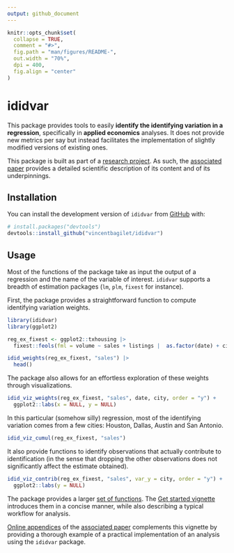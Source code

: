 ```yaml
---
output: github_document
---
```


<!-- README.md is generated from README.Rmd. Please edit that file -->

```r
knitr::opts_chunk$set(
  collapse = TRUE,
  comment = "#>",
  fig.path = "man/figures/README-",
  out.width = "70%",
  dpi = 400,
  fig.align = "center"
)
```

# ididvar

<!-- badges: start -->
<!-- badges: end -->

This package provides tools to easily **identify the identifying variation in a regression**, specifically in **applied economics** analyses. It does not provide new metrics per say but instead facilitates the implementation of slightly modified versions of existing ones.

This package is built as part of a [research project](https://vincentbagilet.github.io/causal_exaggeration/). As such, the [associated paper](https://vincentbagilet.github.io/causal_exaggeration/causal_exaggeration_paper.pdf) provides a detailed scientific description of its content and of its underpinnings. 

## Installation

You can install the development version of `ididvar` from [GitHub](https://github.com/vincentbagilet/ididvar) with:

```r
# install.packages("devtools")
devtools::install_github("vincentbagilet/ididvar")
```

## Usage

Most of the functions of the package take as input the output of a regression and the name of the variable of interest. `ididvar` supports a breadth of estimation packages (`lm`, `plm`, `fixest` for instance).

First, the package provides a straightforward function to compute identifying variation weights. 

```r
library(ididvar)
library(ggplot2)

reg_ex_fixest <- ggplot2::txhousing |>
  fixest::feols(fml = volume ~ sales + listings |  as.factor(date) + city)

idid_weights(reg_ex_fixest, "sales") |>
  head()
```

The package also allows for an effortless exploration of these weights through visualizations.

```r
idid_viz_weights(reg_ex_fixest, "sales", date, city, order = "y") +
  ggplot2::labs(x = NULL, y = NULL) 
```

In this particular (somehow silly) regression, most of the identifying variation comes from a few cities: Houston, Dallas, Austin and San Antonio.

```r
idid_viz_cumul(reg_ex_fixest, "sales")
```

It also provide functions to identify observations that actually contribute to identification (in the sense that dropping the other observations does not significantly affect the estimate obtained). 

```r
idid_viz_contrib(reg_ex_fixest, "sales", var_y = city, order = "y") +
  ggplot2::labs(y = NULL)
```

The package provides a larger [set of functions](docs/reference/index.html). The [Get started vignette](articles/ididvar.html) introduces them in a concise manner, while also describing a typical workflow for analysis. 

[Online appendices](https://vincentbagilet.github.io/causal_exaggeration/) of the [associated paper](https://vincentbagilet.github.io/causal_exaggeration/causal_exaggeration_paper.pdf) complements this vignette by providing a thorough example of a practical implementation of an analysis using the `ididvar` package. 

